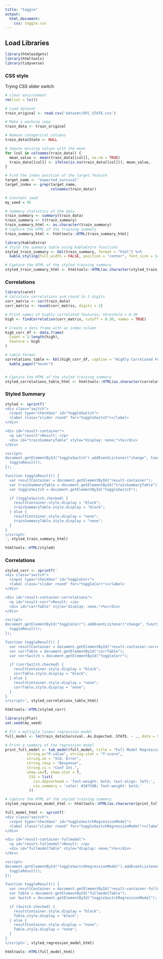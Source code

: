 ```yaml
---
title: "toggle"
output: 
  html_document:
    css: toggle.css
---
```


## Load Libraries

```r
library(htmlwidgets)
library(htmltools)
library(tidyverse)
```

### CSS style

<!-- Include CSS styles for the rounded slider button -->

```{=html}
<style>
  /* The switch - the box around the slider */
  .switch {
    position: relative;
    display: inline-block;
    width: 60px;
    height: 34px;
  }

  /* Hide default HTML checkbox */
  .switch input {
    opacity: 0;
    width: 0;
    height: 0;
  }

  /* The slider */
  .slider {
    position: absolute;
    cursor: pointer;
    top: 0;
    left: 0;
    right: 0;
    bottom: 0;
    background-color: #ccc;
    -webkit-transition: .4s;
    transition: .4s;
    border-radius: 34px; /* Added border-radius for rounded corners */
  }

  .slider:before {
    position: absolute;
    content: "";
    height: 26px;
    width: 26px;
    left: 4px;
    bottom: 4px;
    background-color: white;
    -webkit-transition: .4s;
    transition: .4s;
    border-radius: 50%; /* Added border-radius for rounded circle */
  }

  input:checked + .slider {
    background-color: #2196F3;
  }

  input:focus + .slider {
    box-shadow: 0 0 1px #2196F3;
  }

  input:checked + .slider:before {
    -webkit-transform: translateX(26px);
    -ms-transform: translateX(26px);
    transform: translateX(26px);
  }

  /* Rounded sliders */
  .slider.round {
    border-radius: 34px;
  }

  .slider.round:before {
    border-radius: 50%;
  }
</style>
```
Trying CSS slider switch


```r
# clear environment
rm(list = ls())

# Load dataset
train_original <- read.csv('dataset/DFC_STATE.csv')

# Make a working copy
train_data <- train_original

# Remove categorical columns
train_data$State <- NULL

# Impute missing values with the mean
for (col in colnames(train_data)) {
  mean_value <- mean(train_data[[col]], na.rm = TRUE)
  train_data[[col]] <- ifelse(is.na(train_data[[col]]), mean_value,     train_data[[col]])
}

# Find the index position of the target feature 
target_name <- "expected_survival"
target_index <- grep(target_name,
                     colnames(train_data))

# Constant seed
my_seed = 95

# Summary statistics of the data
train_summary <- summary(train_data)
train_summary <- t(train_summary)
train_summary_html <- as.character(train_summary)
# Capture the HTML of the training summary
train_summary_html <- htmltools::HTML(train_summary_html)
```

```r
library(kableExtra)
# Style the summary table using kableExtra functions
styled_train_summary <- kbl(train_summary, format = "html") %>%
  kable_styling(full_width = FALSE, position = "center", font_size = 14)

# Capture the HTML of the styled training summary
styled_train_summary_html <- htmltools::HTML(as.character(styled_train_summary))
```

### Correlations
```r
library(caret)
# Calculate correlations and round to 2 digits
corr_matrix <- cor(train_data)
corr_matrix <- round(corr_matrix, digits = 2)

# Print names of highly correlated features; threshold > 0.30
high <- findCorrelation(corr_matrix, cutoff = 0.30, names = TRUE)

# Create a data frame with an index column
high_corr_df <- data.frame(
  Count = 1:length(high),
  Feature = high
)

# table format
correlations_table <- kbl(high_corr_df, caption = "Highly Correlated Features") %>%
  kable_paper("hover")


# Capture the HTML of the styled training summary
styled_correlations_table_html <- htmltools::HTML(as.character(correlations_table))
```


### Styled Summary

```r
styled <- sprintf('
<div class="switch">
  <input type="checkbox" id="toggleSwitch">
  <label class="slider round" for="toggleSwitch"></label>
</div>

<div id="result-container">
  <p id="result">Result: </p>
  <div id="trainSummaryTable" style="display: none;">%s</div>
</div>

<script>
document.getElementById("toggleSwitch").addEventListener("change", function() {
  toggleResult();
});

function toggleResult() {
  var resultContainer = document.getElementById("result-container");
  var trainSummaryTable = document.getElementById("trainSummaryTable");
  var toggleSwitch = document.getElementById("toggleSwitch");

  if (toggleSwitch.checked) {
    resultContainer.style.display = "block";
    trainSummaryTable.style.display = "block";
  } else {
    resultContainer.style.display = "none";
    trainSummaryTable.style.display = "none";
  }
}
</script>
', styled_train_summary_html)

htmltools::HTML(styled)
```

### Correlations
```r
styled_corr <- sprintf('
<div class="switch">
  <input type="checkbox" id="toggleCorr">
  <label class="slider round" for="toggleCorr"></label>
</div>

<div id="result-container-correlations">
  <p id="result-corr">Result: </p>
  <div id="corrTable" style="display: none;">%s</div>
</div>

<script>
document.getElementById("toggleCorr").addEventListener("change", function() {
  toggleResult();
});

function toggleResult() {
  var resultContainer = document.getElementById("result-container-correlations");
  var corrTable = document.getElementById("corrTable");
  var corrSwitch = document.getElementById("toggleCorr");

  if (corrSwitch.checked) {
    resultContainer.style.display = "block";
    corrTable.style.display = "block";
  } else {
    resultContainer.style.display = "none";
    corrTable.style.display = "none";
  }
}
</script>', styled_correlations_table_html)

htmltools::HTML(styled_corr)
```

```r
library(sjPlot)
set.seed(my_seed)

# Fit a multiple linear regression model
full_model <- lm(train_data$Survival..As.Expected..STATE. ~ ., data = train_data)

# Print a summary of the regression model
print_full_model <- tab_model(full_model, title = "Full Model Regression", 
          string.p="P-value", string.stat = "T-score",
          string.se = "Std. Error",
          string.resp = "Response",
          string.ci = "Conf Int.",
          show.se=T, show.stat = T,
           CSS = list(
             css.depvarhead = 'font-weight: bold; text-align: left;',
             css.summary = 'color: #10759B; font-weight: bold;'
           ))

# Capture the HTML of the styled training summary
styled_regression_model_html <- htmltools::HTML(as.character(print_full_model))
```

```r
full_model_html <- sprintf('
<div class="switch">
  <input type="checkbox" id="toggleSwitchRegressionModel">
  <label class="slider round" for="toggleSwitchRegressionModel"></label>
</div>

<div id="result-container-fullmodel">
  <p id="result-fullmodel">Result: </p>
  <div id="fullmodelTable" style="display: none;">%s</div>
</div>

<script>
document.getElementById("toggleSwitchRegressionModel").addEventListener("change", function() {
  toggleResult();
});

function toggleResult() {
  var resultContainer = document.getElementById("result-container-fullmodel");
  var Table = document.getElementById("fullmodelTable");
  var Switch = document.getElementById("toggleSwitchRegressionModel");

  if (Switch.checked) {
    resultContainer.style.display = "block";
    Table.style.display = "block";
  } else {
    resultContainer.style.display = "none";
    Table.style.display = "none";
  }
}
</script>', styled_regression_model_html)

htmltools::HTML(full_model_html)
```


